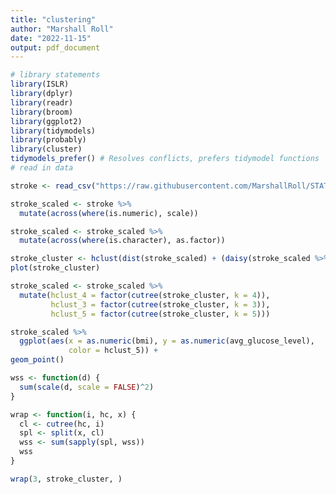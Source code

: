 ```yaml
---
title: "clustering"
author: "Marshall Roll"
date: "2022-11-15"
output: pdf_document
---
```


```r
# library statements 
library(ISLR)
library(dplyr)
library(readr)
library(broom)
library(ggplot2)
library(tidymodels) 
library(probably)
library(cluster)
tidymodels_prefer() # Resolves conflicts, prefers tidymodel functions
# read in data

stroke <- read_csv("https://raw.githubusercontent.com/MarshallRoll/STAT_253_Project/main/healthcare-dataset-stroke-data.csv?token=GHSAT0AAAAAAB2VESBM5CKF2AR2WIX2MS76Y3CZIYQ")
```

```r
stroke_scaled <- stroke %>% 
  mutate(across(where(is.numeric), scale))

stroke_scaled <- stroke_scaled %>% 
  mutate(across(where(is.character), as.factor))
```

```r
stroke_cluster <- hclust(dist(stroke_scaled) + (daisy(stroke_scaled %>% select(where(is.factor)), metric = "gower")), method = "complete")
plot(stroke_cluster)
```


```r
stroke_scaled <- stroke_scaled %>% 
  mutate(hclust_4 = factor(cutree(stroke_cluster, k = 4)), 
         hclust_3 = factor(cutree(stroke_cluster, k = 3)), 
         hclust_5 = factor(cutree(stroke_cluster, k = 5))) 

stroke_scaled %>% 
  ggplot(aes(x = as.numeric(bmi), y = as.numeric(avg_glucose_level),
             color = hclust_5)) +
geom_point() 

```

```r
wss <- function(d) {
  sum(scale(d, scale = FALSE)^2)
}

wrap <- function(i, hc, x) {
  cl <- cutree(hc, i)
  spl <- split(x, cl)
  wss <- sum(sapply(spl, wss))
  wss
}

wrap(3, stroke_cluster, )
```

